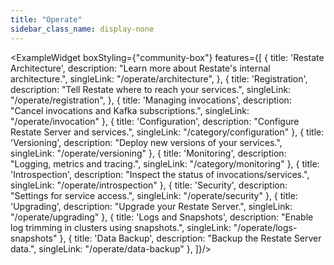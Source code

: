 ```yaml
---
title: "Operate"
sidebar_class_name: display-none
---
```





<ExampleWidget boxStyling={"community-box"} features={[
    {
        title: 'Restate Architecture',
        description: "Learn more about Restate's internal architecture.",
        singleLink: "/operate/architecture",
    },
    {
        title: 'Registration',
        description: "Tell Restate where to reach your services.",
        singleLink: "/operate/registration",
    },
    {
        title: 'Managing invocations',
        description: "Cancel invocations and Kafka subscriptions.",
        singleLink: "/operate/invocation"
    },
    {
        title: 'Configuration',
        description: "Configure Restate Server and services.",
        singleLink: "/category/configuration"
    },
    {
        title: 'Versioning',
        description: "Deploy new versions of your services.",
        singleLink: "/operate/versioning"
    },
    {
        title: 'Monitoring',
        description: "Logging, metrics and tracing.",
        singleLink: "/category/monitoring"
    },
    {
        title: 'Introspection',
        description: "Inspect the status of invocations/services.",
        singleLink: "/operate/introspection"
    },
    {
        title: 'Security',
        description: "Settings for service access.",
        singleLink: "/operate/security"
    },
    {
        title: 'Upgrading',
        description: "Upgrade your Restate Server.",
        singleLink: "/operate/upgrading"
    },
    {
        title: 'Logs and Snapshots',
        description: "Enable log trimming in clusters using snapshots.",
        singleLink: "/operate/logs-snapshots"
    },
    {
        title: 'Data Backup',
        description: "Backup the Restate Server data.",
        singleLink: "/operate/data-backup"
    },
]}/>
